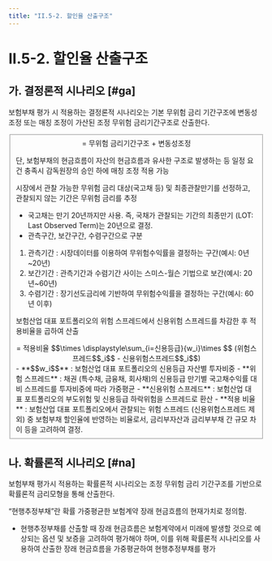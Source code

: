 ```yaml
---
title: "II.5-2. 할인율 산출구조"
---
```

# II.5-2. 할인율 산출구조

## 가. 결정론적 시나리오 [#ga]
보험부채 평가 시 적용하는 결정론적 시나리오는 기본 무위험 금리 기간구조에 변동성 조정 또는 매칭 조정이 가산된 조정 무위험 금리기간구조로 산출한다.

<Fieldset legend = "결정론적 시나리오 산출 기본구조" toggleable>

<Math>
결정론적 시나리오
  <center>
   = 무위험 금리기간구조 + 변동성조정
  </center>
</Math>

<SubText>단, 보험부채의 현금흐름이 자산의 현금흐름과 유사한 구조로 발생하는 등 일정 요건 충족시 감독원장의 승인 하에 매칭 조정 적용 가능</SubText>


<TabView>
  <TabPanel header="무위험 금리기간구조">

시장에서 관찰 가능한 무위험 금리 대상(국고채 등) 및 최종관찰만기를 선정하고, 관찰되지 않는 기간은 무위험 금리를 추정
- 국고채는 만기 20년까지만 사용. 즉, 국채가 관찰되는 기간의 최종만기 (LOT: Last Observed Term)는 20년으로 결정.
- 관측구간, 보간구간, 수렴구간으로 구분
1. 관측기간 : 시장데이터를 이용하여 무위험수익률을 결정하는 구간(예시: 0년~20년)
2. 보간기간 : 관측기간과 수렴기간 사이는 스미스-월슨 기법으로 보간(예시: 20년~60년)
3. 수렴기간 : 장기선도금리에 기반하여 무위험수익률을 결정하는 구간(예시: 60년 이후)

  </TabPanel>

  <TabPanel header="변동성 조정">

보험산업 대표 포트폴리오의 위험 스프레드에서 신용위험 스프레드를 차감한 후 적용비율을 곱하여 산출

<Math>
변동성조정
  <center>
   = 적용비율 $$\times \displaystyle\sum_{i=신용등급}{w_i}\times $$ (위험스프레드$$_i$$ - 신용위험스프레드$$_i$$)
   </center>
<SCard>
 - **$$w_i$$** : 보험산업 대표 포트폴리오의 신용등급 자산별 투자비중
 - **위험 스프레드** : 채권 (특수채, 금융채, 회사채)의 신용등급 만기별 국고채수익률 대비 스프레드를 투자비중에 따라 가중평균
 - **신용위험 스프레드** : 보험산업 대표 포트폴리오의 부도위험 및 신용등급 하락위험을 스프레드로 환산
 - **적용 비율** : 보험산업 대표 포트폴리오에서 관찰되는 위험 스프레드 (신용위험스프레드 제외) 중 보험부채 할인율에 반영하는 비율로서, 금리부자산과 금리부부채 간 규모 차이 등을 고려하여 결정.
</SCard>
</Math>
  </TabPanel>

</TabView>

</Fieldset>



## 나. 확률론적 시나리오 [#na]

보험부채 평가시 적용하는 확률론적 시나리오는 조정 무위험 금리 기간구조를 기반으로 확률론적 금리모형을 통해 산출한다.


<Accordion multiple activeIndex={[]}>
<AccordionTab header="확률론적 시나리오의 필요성">

“현행추정부채”란 확률 가중평균한 보험계약 장래 현금흐름의 현재가치로 정의함.
- 현행추정부채를 산출할 때 장래 현금흐름은 보험계약에서 미래에 발생할 것으로 예상되는 옵션 및 보증을 고려하여 평가해야 하며, 이를 위해 확률론적 시나리오를 사용하여 산출한 장래 현금흐름을 가중평균하여 현행추정부채를 평가

</AccordionTab>
</Accordion>
